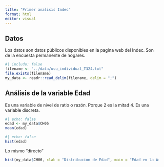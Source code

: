 ```yaml
---
title: "Primer analisis Indec"
format: html
editor: visual
---
```


## Datos

Los datos son datos públicos disponibles en la pagina web del Indec. Son de la encuesta permanente de hogares.

```r
#| include: false
filename <- "../data/usu_individual_T324.txt"
file.exists(filename)
my_data <- readr::read_delim(filename, delim = ";")
```

## Análisis de la variable Edad

Es una variable de nivel de ratio o razón. Porque 2 es la mitad 4. Es una variable discreta.

```r
#| echo: false
edad <- my_data$CH06
mean(edad)
```

```r
#| echo: false
hist(edad)
```

Lo mismo "directo"

```r
hist(my_data$CH06, xlab = "Distribucion de Edad", main = "Edad en la Argentina")
```
